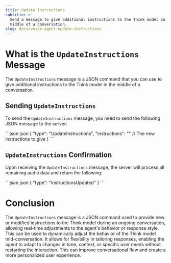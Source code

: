 ```yaml
---
title: Update Instructions
subtitle: >-
  Send a message to give additional instructions to the Think model in the
  middle of a conversation.
slug: docs/voice-agent-update-instructions
---
```



<Markdown src="../snippets/voice-agent.mdx" />

# What is the `UpdateInstructions` Message

The `UpdateInstructions` message is a JSON command that you can use to give additional instructions to the Think model in the middle of a conversation.

## Sending `UpdateInstructions`

To send the `UpdateInstructions` message, you need to send the following JSON message to the server:

<CodeGroup>
  ```json json
  {
    "type": "UpdateInstructions",
    "instructions": "" // The new instructions to give  
  }
  ```
</CodeGroup>

## `UpdateInstructions` Confirmation

Upon receiving the `UpdateInstructions` message, the server will process all remaining audio data and return the following:

<CodeGroup>
  ```json json
  {
      "type": "InstructionsUpdated"
  }
  ```
</CodeGroup>

# Conclusion

The `UpdateInstructions` message is a JSON command used to provide new or modified instructions to the Think model during an ongoing conversation, allowing real-time adjustments to the agent's behavior or response style. This can be used to dynamically adjust the behavior of the Think model mid-conversation. It allows for flexibility in tailoring responses, enabling the agent to adapt to changes in tone, context, or specific user needs without restarting the interaction. This can improve conversational flow and create a more personalized user experience.
